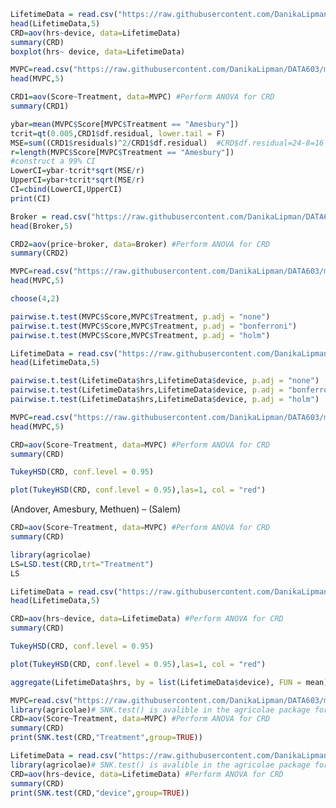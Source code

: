 ```{r}
LifetimeData = read.csv("https://raw.githubusercontent.com/DanikaLipman/DATA603/main/lifetime.csv")
head(LifetimeData,5)
CRD=aov(hrs~device, data=LifetimeData)
summary(CRD)
boxplot(hrs~ device, data=LifetimeData)
```
```{r}
MVPC=read.csv("https://raw.githubusercontent.com/DanikaLipman/DATA603/main/MVPC.csv", header=TRUE)
head(MVPC,5)
```
```{r}
CRD1=aov(Score~Treatment, data=MVPC) #Perform ANOVA for CRD
summary(CRD1)
```
```{r}
ybar=mean(MVPC$Score[MVPC$Treatment == "Amesbury"])
tcrit=qt(0.005,CRD1$df.residual, lower.tail = F) 
MSE=sum((CRD1$residuals)^2/CRD1$df.residual)  #CRD$df.residual=24-8=16
r=length(MVPC$Score[MVPC$Treatment == "Amesbury"])
#construct a 99% CI
LowerCI=ybar-tcrit*sqrt(MSE/r)
UpperCI=ybar+tcrit*sqrt(MSE/r)
CI=cbind(LowerCI,UpperCI)
print(CI)
```
```{r}
Broker = read.csv("https://raw.githubusercontent.com/DanikaLipman/DATA603/main/brokerstudy.csv")
head(Broker,5)
```
```{r}
CRD2=aov(price~broker, data=Broker) #Perform ANOVA for CRD
summary(CRD2)
```
```{r}
MVPC=read.csv("https://raw.githubusercontent.com/DanikaLipman/DATA603/main/MVPC.csv", header=TRUE)
head(MVPC,5)
```
```{r}
choose(4,2)
```
```{r}
pairwise.t.test(MVPC$Score,MVPC$Treatment, p.adj = "none")
pairwise.t.test(MVPC$Score,MVPC$Treatment, p.adj = "bonferroni")
pairwise.t.test(MVPC$Score,MVPC$Treatment, p.adj = "holm")
```
```{r}
LifetimeData = read.csv("https://raw.githubusercontent.com/DanikaLipman/DATA603/main/lifetime.csv")
head(LifetimeData,5)
```
```{r}
pairwise.t.test(LifetimeData$hrs,LifetimeData$device, p.adj = "none")
pairwise.t.test(LifetimeData$hrs,LifetimeData$device, p.adj = "bonferroni")
pairwise.t.test(LifetimeData$hrs,LifetimeData$device, p.adj = "holm")
```
```{r}
MVPC=read.csv("https://raw.githubusercontent.com/DanikaLipman/DATA603/main/MVPC.csv", header=TRUE)
head(MVPC,5)
```
```{r}
CRD=aov(Score~Treatment, data=MVPC) #Perform ANOVA for CRD
summary(CRD)
```
```{r}
TukeyHSD(CRD, conf.level = 0.95)
```
```{r}
plot(TukeyHSD(CRD, conf.level = 0.95),las=1, col = "red")
```
(Andover, Amesbury, Methuen) -- (Salem)
```{r}

CRD=aov(Score~Treatment, data=MVPC) #Perform ANOVA for CRD
summary(CRD)

library(agricolae)
LS=LSD.test(CRD,trt="Treatment")
LS
```
```{r}
LifetimeData = read.csv("https://raw.githubusercontent.com/DanikaLipman/DATA603/main/lifetime.csv")
head(LifetimeData,5)
```
```{r}
CRD=aov(hrs~device, data=LifetimeData) #Perform ANOVA for CRD
summary(CRD)
```
```{r}
TukeyHSD(CRD, conf.level = 0.95)
```
```{r}
plot(TukeyHSD(CRD, conf.level = 0.95),las=1, col = "red")
```
```{r}
aggregate(LifetimeData$hrs, by = list(LifetimeData$device), FUN = mean)
```
```{r}
MVPC=read.csv("https://raw.githubusercontent.com/DanikaLipman/DATA603/main/MVPC.csv", header=TRUE)
library(agricolae)# SNK.test() is avalible in the agricolae package for Newman-Keuls (SNK)
CRD=aov(Score~Treatment, data=MVPC) #Perform ANOVA for CRD
summary(CRD)
print(SNK.test(CRD,"Treatment",group=TRUE))
```
```{r}
LifetimeData = read.csv("https://raw.githubusercontent.com/DanikaLipman/DATA603/main/lifetime.csv")
library(agricolae)# SNK.test() is avalible in the agricolae package for Newman-Keuls (SNK)
CRD=aov(hrs~device, data=LifetimeData) #Perform ANOVA for CRD
summary(CRD)
print(SNK.test(CRD,"device",group=TRUE))
```
```{r}

```




